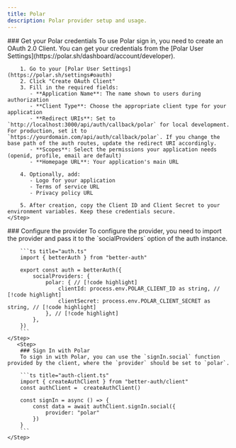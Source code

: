 ```yaml
---
title: Polar
description: Polar provider setup and usage.
---
```


<Steps>
    <Step> 
        ### Get your Polar credentials
        To use Polar sign in, you need to create an OAuth 2.0 Client. You can get your credentials from the [Polar User Settings](https://polar.sh/dashboard/account/developer).

        1. Go to your [Polar User Settings](https://polar.sh/settings#oauth)
        2. Click "Create OAuth Client"
        3. Fill in the required fields:
           - **Application Name**: The name shown to users during authorization
           - **Client Type**: Choose the appropriate client type for your application
           - **Redirect URIs**: Set to `http://localhost:3000/api/auth/callback/polar` for local development. For production, set it to `https://yourdomain.com/api/auth/callback/polar`. If you change the base path of the auth routes, update the redirect URI accordingly.
           - **Scopes**: Select the permissions your application needs (openid, profile, email are default)
           - **Homepage URL**: Your application's main URL

        4. Optionally, add:
           - Logo for your application
           - Terms of service URL
           - Privacy policy URL

        5. After creation, copy the Client ID and Client Secret to your environment variables. Keep these credentials secure.
    </Step>

  <Step>
        ### Configure the provider
        To configure the provider, you need to import the provider and pass it to the `socialProviders` option of the auth instance.

        ```ts title="auth.ts"
        import { betterAuth } from "better-auth"

        export const auth = betterAuth({
            socialProviders: {
                polar: { // [!code highlight]
                    clientId: process.env.POLAR_CLIENT_ID as string, // [!code highlight]
                    clientSecret: process.env.POLAR_CLIENT_SECRET as string, // [!code highlight]
                }, // [!code highlight]
            },
        })
        ```
    </Step>
       <Step>
        ### Sign In with Polar
        To sign in with Polar, you can use the `signIn.social` function provided by the client, where the `provider` should be set to `polar`.

        ```ts title="auth-client.ts"
        import { createAuthClient } from "better-auth/client"
        const authClient =  createAuthClient()

        const signIn = async () => {
            const data = await authClient.signIn.social({
                provider: "polar"
            })
        }
        ```
    </Step>

</Steps>
